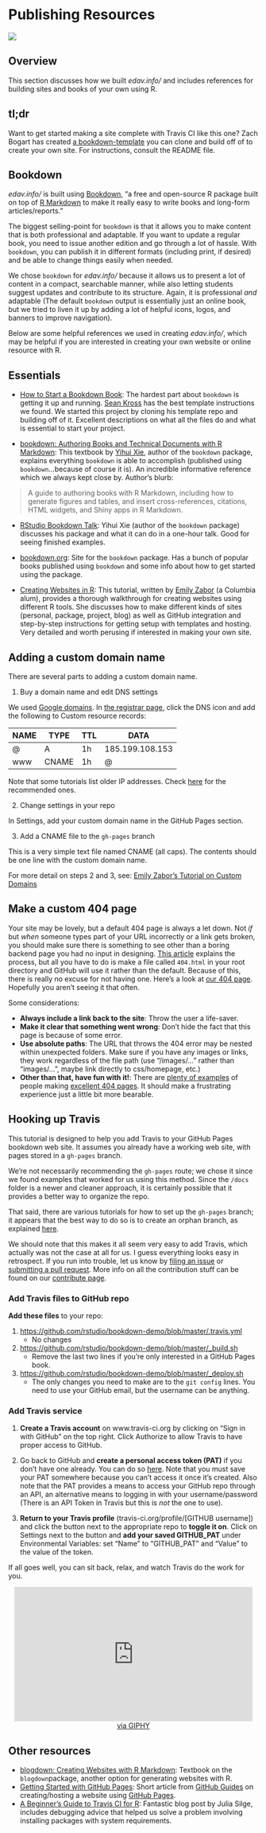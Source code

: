 # Publishing Resources {#publish}

![](images/banners/banner_publish.png)

## Overview

This section discusses how we built *edav.info/* and includes references for building sites and books of your own using R.

## tl;dr

Want to get started making a site complete with Travis CI like this one? Zach Bogart has created [a bookdown-template](https://github.com/zachbogart/bookdown-template){target="_blank"} you can clone and build off of to create your own site. For instructions, consult the README file. 

## Bookdown

*edav.info/* is built using [Bookdown](https://bookdown.org/){target="_blank"}, "a free and open-source R package built on top of [R Markdown](https://rmarkdown.rstudio.com/){target="_blank"} to make it really easy to write books and long-form articles/reports."

The biggest selling-point for `bookdown` is that it allows you to make content that is both professional and adaptable. If you want to update a regular book, you need to issue another edition and go through a lot of hassle. With `bookdown`, you can publish it in different formats (including print, if desired) and be able to change things easily when needed.

We chose `bookdown` for *edav.info/* because it allows us to present a lot of content in a compact, searchable manner, while also letting students suggest updates and contribute to its structure. Again, it is professional *and* adaptable (The default `bookdown` output is essentially just an online book, but we tried to liven it up by adding a lot of helpful icons, logos, and banners to improve navigation).

Below are some helpful references we used in creating *edav.info/*, which may be helpful if you are interested in creating your own website or online resource with R.

## Essentials

- [How to Start a Bookdown Book](http://seankross.com/2016/11/17/How-to-Start-a-Bookdown-Book.html){target="_blank"}: The hardest part about `bookdown` is getting it up and running. [Sean Kross](http://seankross.com/about/){target="_blank"} has the best template instructions we found. We started this project by cloning his template repo and building off of it. Excellent descriptions on what all the files do and what is essential to start your project.

- [bookdown: Authoring Books and Technical Documents with R Markdown](https://bookdown.org/yihui/bookdown/){target="_blank"}: This textbook by [Yihui Xie](https://yihui.name/en/){target="_blank"}, author of the `bookdown` package, explains everything `bookdown` is able to accomplish (published using `bookdown`...because of course it is). An incredible informative reference which we always kept close by. Author's blurb:

> A guide to authoring books with R Markdown, including how to generate figures and tables, and insert cross-references, citations, HTML widgets, and Shiny apps in R Markdown. 
>

- [RStudio Bookdown Talk](https://www.rstudio.com/resources/webinars/introducing-bookdown/){target="_blank"}: Yihui Xie (author of the `bookdown` package) discusses his package and what it can do in a one-hour talk. Good for seeing finished examples.

- [bookdown.org](https://bookdown.org/home/about.html){target="_blank"}: Site for the `bookdown` package. Has a bunch of popular books published using `bookdown` and some info about how to get started using the package.

- [Creating Websites in R](http://www.emilyzabor.com/tutorials/rmarkdown_websites_tutorial.html){target="_blank"}: This tutorial, written by [Emily Zabor](http://www.emilyzabor.com/){target="_blank"} (a Columbia alum), provides a thorough walkthrough for creating websites using different R tools. She discusses how to make different kinds of sites (personal, package, project, blog) as well as GitHub integration and step-by-step instructions for getting setup with templates and hosting. Very detailed and worth perusing if interested in making your own site.
    
## Adding a custom domain name

There are several parts to adding a custom domain name.

1. Buy a domain name and edit DNS settings

We used [Google domains](https://domains.google.com/){target="_blank"}. In [the registrar page](https://domains.google.com/registrar){target="_blank"}, click the DNS icon and add the following to Custom resource records:

|NAME|TYPE|TTL|DATA|
|----|----|---|----|
|@|A|1h|185.199.108.153|
|www|CNAME|1h|@|

Note that some tutorials list older IP addresses.  Check [here](https://help.github.com/articles/troubleshooting-custom-domains/#dns-configuration-errors){target="_blank"} for the recommended ones.

2. Change settings in your repo

In Settings, add your custom domain name in the GitHub Pages section.

3. Add a CNAME file to the `gh-pages` branch

This is a very simple text file named CNAME (all caps). The contents should be one line with the custom domain name. 

For more detail on steps 2 and 3, see: [Emily Zabor's Tutorial on Custom Domains](http://www.emilyzabor.com/tutorials/rmarkdown_websites_tutorial.html#custom_domains){target="_blank"}

## Make a custom 404 page

Your site may be lovely, but a default 404 page is always a let down. Not *if* but *when* someone types part of your URL incorrectly or a link gets broken, you should make sure there is something to see other than a boring backend page you had no input in designing. [This article](https://mycyberuniverse.com/developing/custom-404-page-for-website-hosted-on-github.html){target="_blank"} explains the process, but all you have to do is make a file called `404.html` in your root directory and GitHub will use it rather than the default. Because of this, there is really no excuse for not having one. Here's a look at [our 404 page](404.html). Hopefully you aren't seeing it that often. <i class="far fa-smile"></i>

Some considerations:

- **Always include a link back to the site**: Throw the user a life-saver.
- **Make it clear that something went wrong**: Don't hide the fact that this page is because of some error.
- **Use absolute paths**: The URL that throws the 404 error may be nested within unexpected folders. Make sure if you have any images or links, they work regardless of the file path (use "/images/..." rather than "images/...", maybe link directly to css/homepage, etc.)
- **Other than that, have fun with it!**: There are [plenty of examples](https://www.canva.com/learn/404-page-design/){target="_blank"} of people making [excellent 404 pages](https://www.pagecloud.com/blog/best-404-pages){target="_blank"}. It should make a frustrating experience just a little bit more bearable.
    
## Hooking up Travis

This tutorial is designed to help you add Travis to your GitHub Pages bookdown web site.  It assumes you already have a working web site, with pages stored in a `gh-pages` branch. 

We're not necessarily recommending the `gh-pages` route; we chose it since we found examples that worked for us using this method.  Since the `/docs` folder is a newer and cleaner approach, it is certainly possible that it provides a better way to organize the repo.

That said, there are various tutorials for how to set up the `gh-pages` branch; it appears that the best way to do so is to create an orphan branch, as explained [here](https://www.bruttin.com/2017/12/22/github-ghpages-worktree.html){target="_blank}.

We should note that this makes it all seem very easy to add Travis, which actually was not the case at all for us.  I guess everything looks easy in retrospect. If you run into trouble, let us know by [filing an issue](https://github.com/jtr13/edav/issues){target="_blank"} or [submitting a pull request](https://github.com/jtr13/edav/pulls){target="_blank}. More info on all the contribution stuff can be found on our [contribute page](contribute.html).

### Add Travis files to GitHub repo

**Add these files** to your repo:

1. [https://github.com/rstudio/bookdown-demo/blob/master/.travis.yml](https://github.com/rstudio/bookdown-demo/blob/master/.travis.yml){target="_blank}
    - No changes

2. [https://github.com/rstudio/bookdown-demo/blob/master/_build.sh](https://github.com/rstudio/bookdown-demo/blob/master/_build.sh){target="_blank}
    - Remove the last two lines if you're only interested in a GitHub Pages book.

3. [https://github.com/rstudio/bookdown-demo/blob/master/_deploy.sh](https://github.com/rstudio/bookdown-demo/blob/master/_deploy.sh){target="_blank}
    - The only changes you need to make are to the `git config` lines. You need to use your GitHub email, but the username can be anything.

### Add Travis service

1. **Create a Travis account** on www.travis-ci.org by clicking on "Sign in with GitHub" on the top right.  Click Authorize to allow Travis to have proper access to GitHub.

2. Go back to GitHub and **create a personal access token (PAT)** if you don't have one already.  You can do so [here](https://github.com/settings/tokens). Note that you must save your PAT somewhere because you can't access it once it's created.  Also note that the PAT provides a means to access your GitHub repo through an API, an alternative means to logging in with your username/password (There is an API Token in Travis but this is *not* the one to use).

3. **Return to your Travis profile** (travis-ci.org/profile/[GITHUB username]) and click the button next to the appropriate repo to **toggle it on**.  Click on Settings next to the button and **add your saved GITHUB_PAT** under Environmental Variables: set "Name" to "GITHUB_PAT" and "Value" to the value of the token.

If all goes well, you can sit back, relax, and watch Travis do the work for you.

<center>
<iframe src="https://giphy.com/embed/lPdn5MOabkgCY" width="480" height="270" frameBorder="0" class="giphy-embed" allowFullScreen></iframe><br /><a href="https://giphy.com/gifs/the-simpsons-homer-simpson-exercise-lPdn5MOabkgCY">via GIPHY</a>
</center>

## Other resources

- [blogdown: Creating Websites with R Markdown](https://bookdown.org/yihui/blogdown/){target="_blank"}: Textbook on the `blogdown`package, another option for generating websites with R.
- [Getting Started with GitHub Pages](https://guides.github.com/features/pages/){target="_blank"}: Short article from [GitHub Guides](https://guides.github.com/){target="_blank"} on creating/hosting a website using [GitHub Pages](https://pages.github.com/){target="_blank"}.
- [A Beginner's Guide to Travis CI for R](https://juliasilge.com/blog/beginners-guide-to-travis/){target="_blank"}: Fantastic blog post by Julia Silge, includes debugging advice that helped us solve a problem involving installing packages with system requirements.

